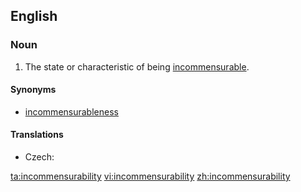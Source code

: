 ==English==
{{wikipedia}}

===Noun===
{{en-noun|-}}

# The state or characteristic of being [[incommensurable]].

====Synonyms====
* [[incommensurableness]]

====Translations====
{{trans-top|state or characteristic of being incommensurable}}
* Czech: {{t-|cs|nesouměřitelnost|f}}
{{trans-mid}}
{{trans-bottom}}

[[ta:incommensurability]]
[[vi:incommensurability]]
[[zh:incommensurability]]